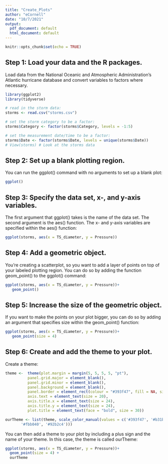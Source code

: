 ```yaml
---
title: "Create_Plots"
author: "eCornell"
date: "10/7/2021"
output:
  pdf_document: default
  html_document: default
---
```


```r
knitr::opts_chunk$set(echo = TRUE)
```

## Step 1: Load your data and the R packages.
Load data from the National Oceanic and Atmospheric Administration's Atlantic hurricane database and convert variables to factors where necessary.

```r
library(ggplot2)
library(tidyverse)

# read in the storm data:
storms <- read.csv("storms.csv")

# set the storm category to be a factor:
storms$Category <- factor(storms$Category, levels = -1:5) 

# set the measurement date/time to be a factor:
storms$Date <- factor(storms$Date, levels = unique(storms$Date)) 
# View(storms) # Look at the storms data
```

## Step 2: Set up a blank plotting region.
You can run the ggplot() command with no arguments to set up a blank plot: 

```r
ggplot()
```

## Step 3: Specify the data set, x-, and y-axis variables.
The first argument that ggplot() takes is the name of the data set. The second argument is the aes() function.
The x- and y-axis variables are specified within the aes() function:

```r
ggplot(storms, aes(x = TS_diameter, y = Pressure))
```

## Step 4: Add a geometric object.
You're creating a scatterplot, so you want to add a layer of points on top of your labeled plotting region. You can do so by adding the function geom_point() to the ggplot() command: 

```r
ggplot(storms, aes(x = TS_diameter, y = Pressure))+
   geom_point()
```

## Step 5: Increase the size of the geometric object.
If you want to make the points on your plot bigger, you can do so by adding an argument that specifies size within the geom_point() function: 

```r
ggplot(storms, aes(x = TS_diameter, y = Pressure))+
   geom_point(size = 4)
```

## Step 6: Create and add the theme to your plot.
Create a theme: 

```r
theme <-  theme(plot.margin = margin(5, 5, 5, 5, "pt"),
          panel.grid.major = element_blank(),
          panel.grid.minor = element_blank(),
          panel.background = element_blank(),
          panel.border = element_rect(colour = "#393f47", fill = NA, size = 2),
          axis.text = element_text(size = 20),
          axis.title.x = element_text(size = 24),
          axis.title.y = element_text(size = 24),
          plot.title = element_text(face = "bold", size = 30))

ourTheme <- list(theme, scale_color_manual(values = c('#393f47', '#b31b1b',
       '#fbb040', '#92b2c4')))
```

You can then add a theme to your plot by including a plus sign and the name of your theme. In this case, the theme is called ourTheme:

```r
ggplot(storms, aes(x = TS_diameter, y = Pressure))+
  geom_point(size = 4) +
  ourTheme
```